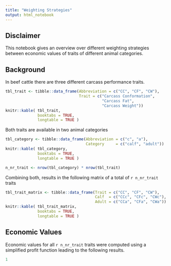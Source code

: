 ```yaml
---
title: "Weighting Strategies"
output: html_notebook
---
```



## Disclaimer
This notebook gives an overview over different weighting strategies between economic values of traits of different animal categories.


## Background
In beef cattle there are three different carcass performance traits. 

```r
tbl_trait <- tibble::data_frame(Abbreviation = c("CC", "CF", "CW"),
                                Trait = c("Carcass Conformation",
                                          "Carcass Fat",
                                          "Carcass Weight"))
knitr::kable( tbl_trait,
              booktabs = TRUE,
              longtable = TRUE )
```


Both traits are available in two animal categories

```r
tbl_category <- tibble::data_frame(Abbreviation = c("c", "a"),
                                   Category     = c("calf", "adult"))
knitr::kable( tbl_category,
              booktabs = TRUE,
              longtable = TRUE )
```


```r
n_nr_trait <- nrow(tbl_category) * nrow(tbl_trait)
```

Combining both, results in the following matrix of a total of `r n_nr_trait` traits

```r
tbl_trait_matrix <- tibble::data_frame(Trait = c("CC", "CF", "CW"),
                                       Calf  = c("CCc", "CFc", "CWc"),
                                       Adult = c("CCa", "CFa", "CWa"))
knitr::kable( tbl_trait_matrix,
              booktabs = TRUE,
              longtable = TRUE )
```


## Economic Values
Economic values for all `r n_nr_trait` traits were computed using a simplified profit function leading to the following results.

```r
1
```

